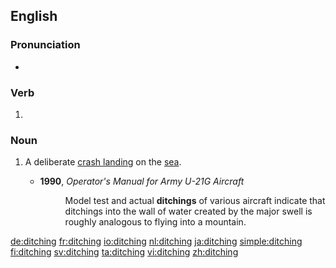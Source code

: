 ==English==

===Pronunciation===
* {{IPA|/ˈdɪtʃɪŋ/|lang=en}}

===Verb===
{{head|en|present participle}}

# {{present participle of|ditch|lang=en|nocat=1}}

===Noun===
{{en-noun}}

# {{label|en|aviation}} A deliberate [[crash landing]] on the [[sea]].
#* '''1990''', ''Operator's Manual for Army U-21G Aircraft''
#*: Model test and actual '''ditchings''' of various aircraft indicate that ditchings into the wall of water created by the major swell is roughly analogous to flying into a mountain.

[[de:ditching]]
[[fr:ditching]]
[[io:ditching]]
[[nl:ditching]]
[[ja:ditching]]
[[simple:ditching]]
[[fi:ditching]]
[[sv:ditching]]
[[ta:ditching]]
[[vi:ditching]]
[[zh:ditching]]
